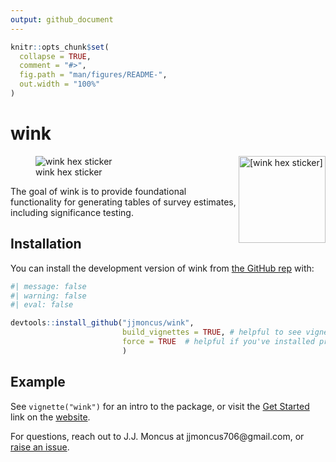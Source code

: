 ```yaml
---
output: github_document
---
```


<!-- README.md is generated from README.Rmd. Please edit that file -->

```r
knitr::opts_chunk$set(
  collapse = TRUE,
  comment = "#>",
  fig.path = "man/figures/README-",
  out.width = "100%"
)
```

# wink

<!-- badges: start -->
<!-- badges: end -->


<img src="man/figures/logo.png" align="right" height="139" alt="[wink hex sticker]" />

![wink hex sticker](man/figures/logo.png)

The goal of wink is to provide foundational functionality for generating tables of survey estimates, including significance testing.

## Installation

You can install the development version of wink from [the GitHub rep](https://github.com/jjmoncus/wink/) with:

``` r
#| message: false 
#| warning: false
#| eval: false

devtools::install_github("jjmoncus/wink", 
                         build_vignettes = TRUE, # helpful to see vignettes, set to FALSE if needed
                         force = TRUE  # helpful if you've installed previous versions, forces an override, set to FALSE if needed
                         )
```

## Example

See `vignette("wink")` for an intro to the package, or visit the [Get Started](https://jjmoncus.github.io/wink/articles/wink.html) link on the [website](https://jjmoncus.github.io/wink/index.html).

For questions, reach out to J.J. Moncus at jjmoncus706@gmail.com, or [raise an issue](https://github.com/jjmoncus/wink/issues).
